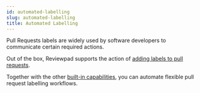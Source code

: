 ```yaml
---
id: automated-labelling
slug: automated-labelling
title: Automated Labelling
---
```



Pull Requests labels are widely used by software developers to communicate certain required actions.

Out of the box, Reviewpad supports the action of [adding labels to pull requests](/guides/built-ins#addlabel).

Together with the other [built-in capabilities](/guides/built-ins), you can automate flexible pull request labelling workflows.

<DocCardList items={useCurrentSidebarCategory().items} />
